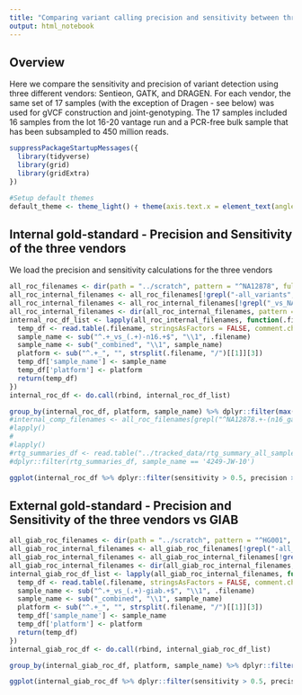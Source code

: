 ```yaml
---
title: "Comparing variant calling precision and sensitivity between three vendors"
output: html_notebook
---
```


## Overview

Here we compare the sensitivity and precision of variant detection using three different vendors: Sentieon, GATK, and DRAGEN.
For each vendor, the same set of 17 samples (with the exception of Dragen - see below) was used for gVCF construction and joint-genotyping. The 17 samples included 16 samples from the lot 16-20 vantage run and a PCR-free bulk sample that has been subsampled to 450 million reads. 

```r

suppressPackageStartupMessages({
  library(tidyverse)
  library(grid)
  library(gridExtra)
})

```

```r
#Setup default themes
default_theme <- theme_light() + theme(axis.text.x = element_text(angle = -90), plot.title = element_text(hjust = 0.5))
```

## Internal gold-standard - Precision and Sensitivity of the three vendors

We load the precision and sensitivity calculations for the three vendors
```r
all_roc_filenames <- dir(path = "../scratch", pattern = "^NA12878", full.names = TRUE)
all_roc_internal_filenames <- all_roc_filenames[!grepl("-all_variants", all_roc_filenames)]
all_roc_internal_filenames <- all_roc_internal_filenames[!grepl("_vs_NA12878", all_roc_internal_filenames)]
all_roc_internal_filenames <- dir(all_roc_internal_filenames, pattern = "^snp_roc.tsv",full.names = TRUE)
internal_roc_df_list <- lapply(all_roc_internal_filenames, function(.filename) {
  temp_df <- read.table(.filename, stringsAsFactors = FALSE, comment.char = '', skip = 6, header = TRUE)
  sample_name <- sub("^.+_vs_(.+)-n16.+$", "\\1", .filename)
  sample_name <- sub("_combined", "\\1", sample_name)
  platform <- sub("^.+_", "", strsplit(.filename, "/")[[1]][3])
  temp_df['sample_name'] <- sample_name
  temp_df['platform'] <- platform
  return(temp_df)
})
internal_roc_df <- do.call(rbind, internal_roc_df_list)

group_by(internal_roc_df, platform, sample_name) %>% dplyr::filter(max(sensitivity) == sensitivity) %>% dplyr::filter(1:length(sensitivity) == length(sensitivity)) %>% dplyr::mutate(total_baseline_count = true_positives_baseline + false_negatives) %>% dplyr::ungroup()  %>% dplyr::arrange(platform)
#internal_comp_filenames <- all_roc_filenames[grepl("^NA12878.+-(n16_gatk)|(n16_dragen)|(n16_sentieon)", all_roc_filenames)]
#lapply()
#
#lapply()
#rtg_summaries_df <- read.table("../tracked_data/rtg_summary_all_samples.tsv", sep = "\t", header = TRUE) %>% dplyr::select(-X)
#dplyr::filter(rtg_summaries_df, sample_name == '4249-JW-10')
```

```r
ggplot(internal_roc_df %>% dplyr::filter(sensitivity > 0.5, precision > 0.5), aes(1 - precision, sensitivity, color = platform)) + geom_point(size = 0.5) + facet_wrap( ~ sample_name, ncol = 5) + default_theme + labs(title = "ROC curves of 16 single-cell WGS datasets. All comparisons were made against a PCR-free bulk WGS sample.")
```

## External gold-standard - Precision and Sensitivity of the three vendors vs GIAB

```r
all_giab_roc_filenames <- dir(path = "../scratch", pattern = "^HG001", full.names = TRUE)
all_giab_roc_internal_filenames <- all_giab_roc_filenames[!grepl("-all_variants", all_giab_roc_filenames)]
all_giab_roc_internal_filenames <- all_giab_roc_internal_filenames[!grepl("_vs_NA12878", all_giab_roc_internal_filenames)]
all_giab_roc_internal_filenames <- dir(all_giab_roc_internal_filenames, pattern = "^snp_roc.tsv",full.names = TRUE)
internal_giab_roc_df_list <- lapply(all_giab_roc_internal_filenames, function(.filename) {
  temp_df <- read.table(.filename, stringsAsFactors = FALSE, comment.char = '', skip = 6, header = TRUE)
  sample_name <- sub("^.+_vs_(.+)-giab.+$", "\\1", .filename)
  sample_name <- sub("_combined", "\\1", sample_name)
  platform <- sub("^.+_", "", strsplit(.filename, "/")[[1]][3])
  temp_df['sample_name'] <- sample_name
  temp_df['platform'] <- platform
  return(temp_df)
})
internal_giab_roc_df <- do.call(rbind, internal_giab_roc_df_list)

group_by(internal_giab_roc_df, platform, sample_name) %>% dplyr::filter(max(sensitivity) == sensitivity) %>% dplyr::filter(1:length(sensitivity) == length(sensitivity)) %>% dplyr::mutate(total_baseline_count = true_positives_baseline + false_negatives) %>% dplyr::ungroup()  %>% dplyr::arrange(platform)
```

```r
ggplot(internal_giab_roc_df %>% dplyr::filter(sensitivity > 0.5, precision > 0.5), aes(1 - precision, sensitivity, color = platform)) + geom_point(size = 0.5) + facet_wrap( ~ sample_name, ncol = 5) + default_theme + labs(title = "ROC curves of 16 single-cell WGS datasets. All comparisons were made against the GIAB NA12878 sample.")
```
